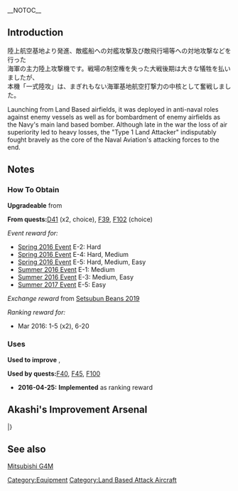 __NOTOC__
{{EquipmentInfo|169}}

==Introduction==
陸上航空基地より発進、敵艦船への対艦攻撃及び敵飛行場等への対地攻撃などを行った<br>
海軍の主力陸上攻撃機です。戦場の制空権を失った大戦後期は大きな犠牲を払いましたが、<br>
本機「一式陸攻」は、まぎれもない海軍基地航空打撃力の中核として奮戦しました。

Launching from Land Based airfields, it was deployed in anti-naval roles against enemy vessels as well as for bombardment of enemy airfields as the Navy's main land based bomber. Although late in the war the loss of air superiority led to heavy losses, the "Type 1 Land Attacker" indisputably fought bravely as the core of the Naval Aviation's attacking forces to the end.

==Notes==
<div class="mw-collapsible"><h3>How To Obtain</h3>
<div class="mw-collapsible-content">
'''Upgradeable''' from {{Equipment/Link|Type 96 Land-based Attack Aircraft}}

'''From quests: '''[[Quests#D41|D41]] (x2, choice), [[Quests#F39|F39]], [[Quests#F102|F102]] (choice)

''Event reward for:''
* [[Spring 2016 Event]] E-2: Hard
* [[Spring 2016 Event]] E-4: Hard, Medium
* [[Spring 2016 Event]] E-5: Hard, Medium, Easy
* [[Summer 2016 Event]] E-1: Medium
* [[Summer 2016 Event]] E-3: Medium, Easy
* [[Summer 2017 Event]] E-5: Easy

''Exchange reward'' from [[Setsubun Mini-Event|Setsubun Beans 2019]]

''Ranking reward for:''
* Mar 2016: 1-5 (x2), 6-20

</div></div>

<div class="mw-collapsible"><h3>Uses</h3>
<div class="mw-collapsible-content">
'''Used to improve''' {{Equipment/Link|Do 17 Z-2}}, {{Equipment/Link|Type 4 Heavy Bomber Hiryuu}}

'''Used by quests: '''[[Quests#F40|F40]], [[Quests#F45|F45]], [[Quests#F100|F100]]

</div></div>


<div class="mw-collapsible><h3>Updates History</h3>
<div class="mw-collapsible-content>
* '''2016-04-25:''' '''Implemented''' as ranking reward
</div></div>


==Akashi's Improvement Arsenal==
{{AkashiWorkshop}}
{{AkashiWorkshopLine
|Name={{PAGENAME}}
|ItemType=Land Based Attack Aircraft
|Fuel=380
|Ammo=400
|Steel=0
|Baux=480
|Mats0-5=5/6
|Mats6-9=7/8
|Mats10=9/10
|Screws0-5=3/4
|Screws6-9=4/5
|Screws10=5/7
|EquipConsume0-5=2x{{RedPlane|Type 99 Dive Bomber}}
|EquipConsume6-9=2x{{BluePlane|Type 97 Torpedo Bomber}}
|EquipConsume10=2x{{GreenPlane|Type 0 Fighter Model 21}}
|Sun=✓
|Thu=✓
|Fri=✓
|Sat=✓
|2ndShip=[[Yamashiro]]
|Notes = Upgrades to {{Equipment/Link|Type 1 Land-based Attack Aircraft Model 22A}}.
}}
|}

==See also==
[[wikipedia:Mitsubishi_G4M|Mitsubishi G4M]]
{{Equipmentlist}}
[[Category:Equipment]]
[[Category:Land Based Attack Aircraft]]
